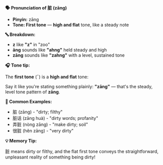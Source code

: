 **🗣️ Pronunciation of 脏 (zāng)**

- **Pinyin:** zāng
- **Tone: First tone** — **high and flat** tone, like a steady note

**🔤 Breakdown:**

- **z** like **"z"** in "zoo"
- **āng** sounds like **"ahng"** held steady and high
- **zāng** sounds like **"zahng"** with a level, sustained tone

**🎧 Tone tip:**

The **first tone** (ˉ) is a **high and flat** tone:

Say it like you're stating something plainly: **"zāng"** — that's the steady, level tone pattern of
**zāng**.

**📝 Common Examples:**

- 脏 (zāng) - "dirty; filthy"
- 脏话 (zāng huà) - "dirty words; profanity"
- 弄脏 (nòng zāng) - "make dirty; soil"
- 很脏 (hěn zāng) - "very dirty"

**💡 Memory Tip:**

脏 means dirty or filthy, and the flat first tone conveys the straightforward, unpleasant reality of
something being dirty!
